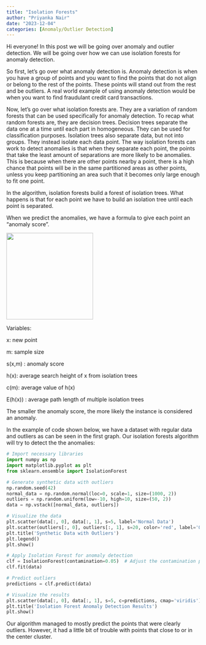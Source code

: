 ```yaml
---
title: "Isolation Forests"
author: "Priyanka Nair"
date: "2023-12-04"
categories: [Anomaly/Outlier Detection]
---
```


Hi everyone! In this post we will be going over anomaly and outlier detection. We will be going over how we can use isolation forests for anomaly detection.

So first, let's go over what anomaly detection is. Anomaly detection is when you have a group of points and you want to find the points that do not align or belong to the rest of the points. These points will stand out from the rest and be outliers. A real world example of using anomaly detection would be when you want to find fraudulant credit card transactions.

Now, let's go over what isolation forests are. They are a variation of random forests that can be used specifically for anomaly detection. To recap what random forests are, they are decision trees. Decision trees separate the data one at a time until each part in homogeneous. They can be used for classification purposes. Isolation trees also separate data, but not into groups. They instead isolate each data point. The way isolation forests can work to detect anomalies is that when they separate each point, the points that take the least amount of separations are more likely to be anomalies. This is because when there are other points nearby a point, there is a high chance that points will be in the same partitioned areas as other points, unless you keep partitioning an area such that it becomes only large enough to fit one point.

In the algorithm, isolation forests build a forest of isolation trees. What happens is that for each point we have to build an isolation tree until each point is separated.

When we predict the anomalies, we have a formula to give each point an "anomaly score".

![](images/Screenshot 2023-12-06 at 11.17.04 AM.png){width="226"}

Variables:

x: new point

m: sample size

s(x,m) : anomaly score

h(x): average search height of x from isolation trees

c(m): average value of h(x)

E(h(x)) : average path length of multiple isolation trees

The smaller the anomaly score, the more likely the instance is considered an anomaly.

In the example of code shown below, we have a dataset with regular data and outliers as can be seen in the first graph. Our isolation forests algorithm will try to detect the the anomalies:\

```python
# Import necessary libraries
import numpy as np
import matplotlib.pyplot as plt
from sklearn.ensemble import IsolationForest

# Generate synthetic data with outliers
np.random.seed(42)
normal_data = np.random.normal(loc=0, scale=1, size=(1000, 2))
outliers = np.random.uniform(low=-10, high=10, size=(50, 2))
data = np.vstack([normal_data, outliers])

# Visualize the data
plt.scatter(data[:, 0], data[:, 1], s=5, label='Normal Data')
plt.scatter(outliers[:, 0], outliers[:, 1], s=20, color='red', label='Outliers')
plt.title('Synthetic Data with Outliers')
plt.legend()
plt.show()

# Apply Isolation Forest for anomaly detection
clf = IsolationForest(contamination=0.05)  # Adjust the contamination parameter based on the expected outlier proportion
clf.fit(data)

# Predict outliers
predictions = clf.predict(data)

# Visualize the results
plt.scatter(data[:, 0], data[:, 1], s=5, c=predictions, cmap='viridis')
plt.title('Isolation Forest Anomaly Detection Results')
plt.show()


```

Our algorithm managed to mostly predict the points that were clearly outliers. However, it had a little bit of trouble with points that close to or in the center cluster.

